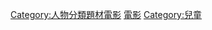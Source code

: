 {{Commons category|Children's films}}
{{portal|电影}}
{{catmore}}

[[Category:人物分類題材電影|Category:人物分類題材電影]]
[[Category:兒童娛樂|電影]]
[[Category:兒童|Category:兒童]]